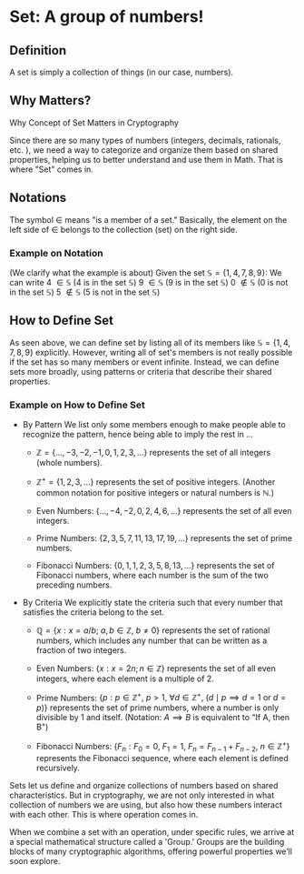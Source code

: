 # Set: A group of numbers!

## Definition

A set is simply a collection of things (in our case, numbers).

## Why Matters?

Why Concept of Set Matters in Cryptography

Since there are so many types of numbers (integers, decimals, rationals, etc. ), we need a way to categorize and organize them based on shared properties, helping us to better understand and use them in Math. That is where "Set" comes in.

## Notations

The symbol $\in$ means "is a member of a set." Basically, the element on the left side of $\in$ belongs to the collection (set) on the right side.

### Example on Notation

(We clarify what the example is about)
Given the set $\mathbb{S} = \{1, 4, 7, 8, 9\}$:
We can write
4 $\in \mathbb{S}$ (4 is in the set $\mathbb{S}$)
9 $\in \mathbb{S}$ (9 is in the set $\mathbb{S}$)
0 $\notin \mathbb{S}$ (0 is not in the set $\mathbb{S}$)
5 $\notin \mathbb{S}$ (5 is not in the set $\mathbb{S}$)


## How to Define Set
As seen above, we can define set by listing all of its members like $\mathbb{S} = \{1, 4, 7, 8, 9\}$ explicitly. However, writing all of set's members is not really possible if the set has so many members or event infinite. Instead, we can define sets more broadly, using patterns or criteria that describe their shared properties.

### Example on How to Define Set
- By Pattern
    We list only some members enough to make people able to recognize the pattern, hence being able to imply the rest in ...

    - $\mathbb{Z} = \{..., -3, -2, -1, 0, 1, 2, 3,...\}$ represents the set of all integers (whole numbers). 

    - $\mathbb{Z^+} = \{1, 2, 3,...\}$ represents the set of positive integers. (Another common notation for positive integers or natural numbers is $\mathbb{N}$.)
    - Even Numbers: $\{..., -4, -2, 0, 2, 4, 6,...\}$ represents the set of all even integers.
    - Prime Numbers: $\{2, 3, 5, 7, 11, 13, 17, 19,...\}$ represents the set of prime numbers.
    - Fibonacci Numbers: $\{0, 1, 1, 2, 3, 5, 8, 13,...\}$ represents the set of Fibonacci numbers, where each number is the sum of the two preceding numbers.
- By Criteria
    We explicitly state the criteria such that every number that satisfies the criteria belong to the set. 

    - $\mathbb{Q} = \{x : x = a/b;\ a, b \in \mathbb{Z},\ b \neq 0\}$ represents the set of rational numbers, which includes any number that can be written as a fraction of two integers.
    - Even Numbers: 
    $\{x : x = 2n; n \in \mathbb{Z}\}$ represents the set of all even integers, where each element is a multiple of 2.

    - Prime Numbers:
$\{p : p \in \mathbb{Z}^+,\ p > 1,\ \forall d \in \mathbb{Z}^+,\ (d\mid p \implies d = 1\ \text{or}\ d = p)\}$ represents the set of prime numbers, where a number is only divisible by 1 and itself.
(Notation:  $A \implies B$ is equivalent to "If A, then B")
    - Fibonacci Numbers:
$\{F_n : F_0 = 0,\ F_1 = 1,\ F_n = F_{n-1} + F_{n-2},\ n \in \mathbb{Z}^+\}$ represents the Fibonacci sequence, where each element is defined recursively.


<Quiz id="1" />

<Quiz id="2" />

Sets let us define and organize collections of numbers based on shared characteristics. But in cryptography, we are not only interested in what collection of numbers we are using, but also how these numbers interact with each other. This is where operation comes in. 

When we combine a set with an operation, under specific rules, we arrive at a special mathematical structure called a 'Group.' Groups are the building blocks of many cryptographic algorithms, offering powerful properties we’ll soon explore.
